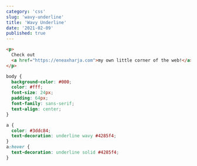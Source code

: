 ```yaml
---
category: 'css'
slug: 'wavy-underline'
title: 'Wavy Underline'
date: '2021-02-09'
published: true
---
```


```html
<p>
  Check out
  <a href="https://eneaxharja.com">my own little corner of the web!</a>
</p>
```

```css
body {
  background-color: #000;
  color: #fff;
  font-size: 24px;
  padding: 64px;
  font-family: sans-serif;
  text-align: center;
}

a {
  color: #3ddc84;
  text-decoration: underline wavy #4285f4;
}
a:hover {
  text-decoration: underline solid #4285f4;
}
```

